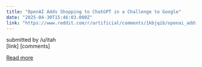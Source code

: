 ```yaml
---
title: "OpenAI Adds Shopping to ChatGPT in a Challenge to Google"
date: "2025-04-30T15:46:03.000Z"
link: "https://www.reddit.com/r/artificial/comments/1kbjqib/openai_adds_shopping_to_chatgpt_in_a_challenge_to/"
---
```


submitted by    /u/itah  
 [link]   [comments]

[Read more](https://www.reddit.com/r/artificial/comments/1kbjqib/openai_adds_shopping_to_chatgpt_in_a_challenge_to/)
